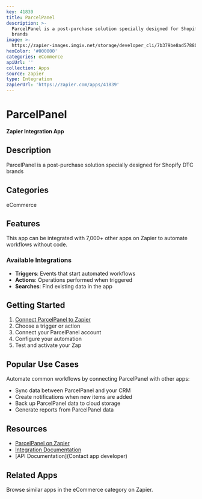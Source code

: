 ```yaml
---
key: 41839
title: ParcelPanel
description: >-
  ParcelPanel is a post-purchase solution specially designed for Shopify DTC
  brands
image: >-
  https://zapier-images.imgix.net/storage/developer_cli/7b379be8ad5788b97e04f3992c67c63e.png?auto=format%2Ccompress&ixlib=python-3.0.0&q=50
hexColor: '#000000'
categories: eCommerce
apiUrl: ''
collection: Apps
source: zapier
type: Integration
zapierUrl: 'https://zapier.com/apps/41839'
---
```

# ParcelPanel

**Zapier Integration App**

## Description

ParcelPanel is a post-purchase solution specially designed for Shopify DTC brands

## Categories

eCommerce

## Features

This app can be integrated with 7,000+ other apps on Zapier to automate workflows without code.

### Available Integrations

- **Triggers**: Events that start automated workflows
- **Actions**: Operations performed when triggered
- **Searches**: Find existing data in the app

## Getting Started

1. [Connect ParcelPanel to Zapier](https://zapier.com/apps/41839)
2. Choose a trigger or action
3. Connect your ParcelPanel account
4. Configure your automation
5. Test and activate your Zap

## Popular Use Cases

Automate common workflows by connecting ParcelPanel with other apps:

- Sync data between ParcelPanel and your CRM
- Create notifications when new items are added
- Back up ParcelPanel data to cloud storage
- Generate reports from ParcelPanel data

## Resources

- [ParcelPanel on Zapier](https://zapier.com/apps/41839)
- [Integration Documentation](https://zapier.com/apps/41839/integrations)
- [API Documentation](Contact app developer)

## Related Apps

Browse similar apps in the eCommerce category on Zapier.
